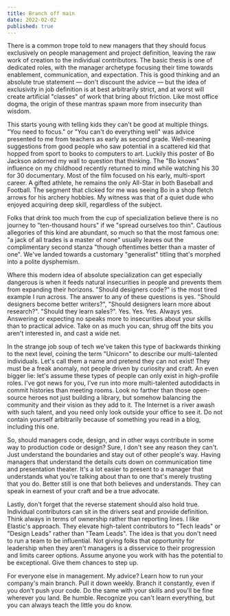 ```yaml
---
title: Branch off main
date: 2022-02-02
published: true
---
```


There is a common trope told to new managers that they should focus exclusively on people management and project definition, leaving the raw work of creation to the individual contributors. The basic thesis is one of dedicated roles, with the manager archetype focusing their time towards enablement, communication, and expectation. This is good thinking and an absolute true statement — don't discount the advice — but the idea of exclusivity in job definition is at best arbitrarily strict, and at worst will create artificial "classes" of work that bring about friction. Like most office dogma, the origin of these mantras spawn more from insecurity than wisdom.

This starts young with telling kids they can't be good at multiple things. "You need to focus." or "You can't do everything well" was advice presented to me from teachers as early as second grade. Well-meaning suggestions from good people who saw potential in a scattered kid that hopped from sport to books to computers to art. Luckily this poster of Bo Jackson adorned my wall to question that thinking. The "Bo knows" influence on my childhood recently returned to mind while watching his 30 for 30 documentary. Most of the film focused on his early, multi-sport career. A gifted athlete, he remains the only All-Star in both Baseball and Football. The segment that clicked for me was seeing Bo in a shop fletch arrows for his archery hobbies. My witness was that of a quiet dude who enjoyed acquiring deep skill, regardless of the subject.

Folks that drink too much from the cup of specialization believe there is no journey to "ten-thousand hours" if we "spread ourselves too thin". Cautious allegories of this kind are abundant, so much so that the most famous one: "a jack of all trades is a master of none" usually leaves out the complimentary second stanza "though oftentimes better than a master of one". We've landed towards a customary "generalist" titling that's morphed into a polite dysphemism.

Where this modern idea of absolute specialization can get especially dangerous is when it feeds natural insecurities in people and prevents them from expanding their horizons. "Should designers code?" is the most tired example I run across. The answer to any of these questions is yes. "Should designers become better writers?", "Should designers learn more about research?". "Should they learn sales?". Yes. Yes. Yes. Always yes. Answering or expecting no speaks more to insecurities about your skills than to practical advice. Take on as much you can, shrug off the bits you aren't interested in, and cast a wide net.

In the strange job soup of tech we've taken this type of backwards thinking to the next level, coining the term "Unicorn" to describe our multi-talented individuals. Let's call them a name and pretend they can not exist! They must be a freak anomaly, not people driven by curiosity and craft. An even bigger lie: let's assume these types of people can only exist in high-profile roles. I've got news for you, I've run into more multi-talented autodidacts in commit histories than meeting rooms. Look no farther than those open-source heroes not just building a library, but somehow balancing the community and their vision as they add to it. The Internet is a river awash with such talent, and you need only look outside your office to see it. Do not contain yourself arbitrarily because of something you read in a blog, including this one.

So, should managers code, design, and in other ways contribute in some way to production code or design? Sure, I don't see any reason they can't. Just understand the boundaries and stay out of other people's way. Having managers that understand the details cuts down on communication time and presentation theater. It's a lot easier to present to a manager that understands what you're talking about than to one that's merely trusting that you do. Better still is one that both believes and understands. They can speak in earnest of your craft and be a true advocate.

Lastly, don't forget that the reverse statement should also hold true. Individual contributors can sit in the drivers seat and provide definition. Think always in terms of ownership rather than reporting lines. I like Elastic's approach. They elevate high-talent contributors to "Tech leads" or "Design Leads" rather than "Team Leads". The idea is that you don't need to run a team to be influential. Not giving folks that opportunity for leadership when they aren't managers is a disservice to their progression and limits career options. Assume anyone you work with has the potential to be exceptional. Give them chances to step up.

For everyone else in management. My advice? Learn how to run your company's main branch. Pull it down weekly. Branch it constantly, even if you don't push your code. Do the same with your skills and you'll be fine wherever you land. Be humble. Recognize you can't learn everything, but you can always teach the little you do know.
